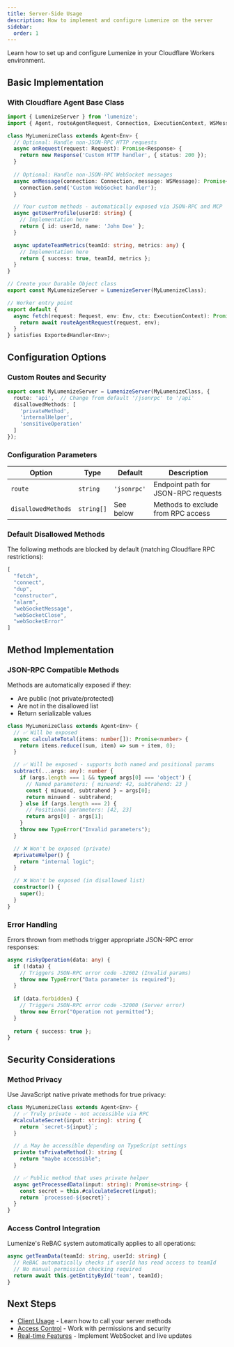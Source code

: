 ```yaml
---
title: Server-Side Usage
description: How to implement and configure Lumenize on the server
sidebar:
  order: 1
---
```


Learn how to set up and configure Lumenize in your Cloudflare Workers environment.

## Basic Implementation

### With Cloudflare Agent Base Class

```typescript
import { LumenizeServer } from 'lumenize';
import { Agent, routeAgentRequest, Connection, ExecutionContext, WSMessage } from 'agents';

class MyLumenizeClass extends Agent<Env> {
  // Optional: Handle non-JSON-RPC HTTP requests
  async onRequest(request: Request): Promise<Response> {
    return new Response('Custom HTTP handler', { status: 200 });
  }
  
  // Optional: Handle non-JSON-RPC WebSocket messages
  async onMessage(connection: Connection, message: WSMessage): Promise<void> {
    connection.send('Custom WebSocket handler');
  }

  // Your custom methods - automatically exposed via JSON-RPC and MCP
  async getUserProfile(userId: string) {
    // Implementation here
    return { id: userId, name: 'John Doe' };
  }

  async updateTeamMetrics(teamId: string, metrics: any) {
    // Implementation here
    return { success: true, teamId, metrics };
  }
}

// Create your Durable Object class
export const MyLumenizeServer = LumenizeServer(MyLumenizeClass);

// Worker entry point
export default {
  async fetch(request: Request, env: Env, ctx: ExecutionContext): Promise<Response> {
    return await routeAgentRequest(request, env);
  }
} satisfies ExportedHandler<Env>;
```

## Configuration Options

### Custom Routes and Security

```typescript
export const MyLumenizeServer = LumenizeServer(MyLumenizeClass, {
  route: 'api',  // Change from default '/jsonrpc' to '/api'
  disallowedMethods: [
    'privateMethod',
    'internalHelper',
    'sensitiveOperation'
  ]
});
```

### Configuration Parameters

| Option | Type | Default | Description |
|--------|------|---------|-------------|
| `route` | `string` | `'jsonrpc'` | Endpoint path for JSON-RPC requests |
| `disallowedMethods` | `string[]` | See below | Methods to exclude from RPC access |

### Default Disallowed Methods

The following methods are blocked by default (matching Cloudflare RPC restrictions):

```typescript
[
  "fetch",
  "connect", 
  "dup",
  "constructor",
  "alarm",
  "webSocketMessage",
  "webSocketClose", 
  "webSocketError"
]
```

## Method Implementation

### JSON-RPC Compatible Methods

Methods are automatically exposed if they:
- Are public (not private/protected)
- Are not in the disallowed list
- Return serializable values

```typescript
class MyLumenizeClass extends Agent<Env> {
  // ✅ Will be exposed
  async calculateTotal(items: number[]): Promise<number> {
    return items.reduce((sum, item) => sum + item, 0);
  }

  // ✅ Will be exposed - supports both named and positional params
  subtract(...args: any): number {
    if (args.length === 1 && typeof args[0] === 'object') {
      // Named parameters: { minuend: 42, subtrahend: 23 }
      const { minuend, subtrahend } = args[0];
      return minuend - subtrahend;
    } else if (args.length === 2) {
      // Positional parameters: [42, 23]
      return args[0] - args[1];
    }
    throw new TypeError("Invalid parameters");
  }

  // ❌ Won't be exposed (private)
  #privateHelper() {
    return "internal logic";
  }

  // ❌ Won't be exposed (in disallowed list)
  constructor() {
    super();
  }
}
```

### Error Handling

Errors thrown from methods trigger appropriate JSON-RPC error responses:

```typescript
async riskyOperation(data: any) {
  if (!data) {
    // Triggers JSON-RPC error code -32602 (Invalid params)
    throw new TypeError("Data parameter is required");
  }
  
  if (data.forbidden) {
    // Triggers JSON-RPC error code -32000 (Server error)
    throw new Error("Operation not permitted");
  }
  
  return { success: true };
}
```

## Security Considerations

### Method Privacy

Use JavaScript native private methods for true privacy:

```typescript
class MyLumenizeClass extends Agent<Env> {
  // ✅ Truly private - not accessible via RPC
  #calculateSecret(input: string): string {
    return `secret-${input}`;
  }

  // ⚠️ May be accessible depending on TypeScript settings
  private tsPrivateMethod(): string {
    return "maybe accessible";
  }

  // ✅ Public method that uses private helper
  async getProcessedData(input: string): Promise<string> {
    const secret = this.#calculateSecret(input);
    return `processed-${secret}`;
  }
}
```

### Access Control Integration

Lumenize's ReBAC system automatically applies to all operations:

```typescript
async getTeamData(teamId: string, userId: string) {
  // ReBAC automatically checks if userId has read access to teamId
  // No manual permission checking required
  return await this.getEntityById('team', teamId);
}
```

## Next Steps

- [Client Usage](/docs/client-libraries/javascript) - Learn how to call your server methods
- [Access Control](/docs/guides/access-control) - Work with permissions and security
- [Real-time Features](/docs/guides/real-time) - Implement WebSocket and live updates
